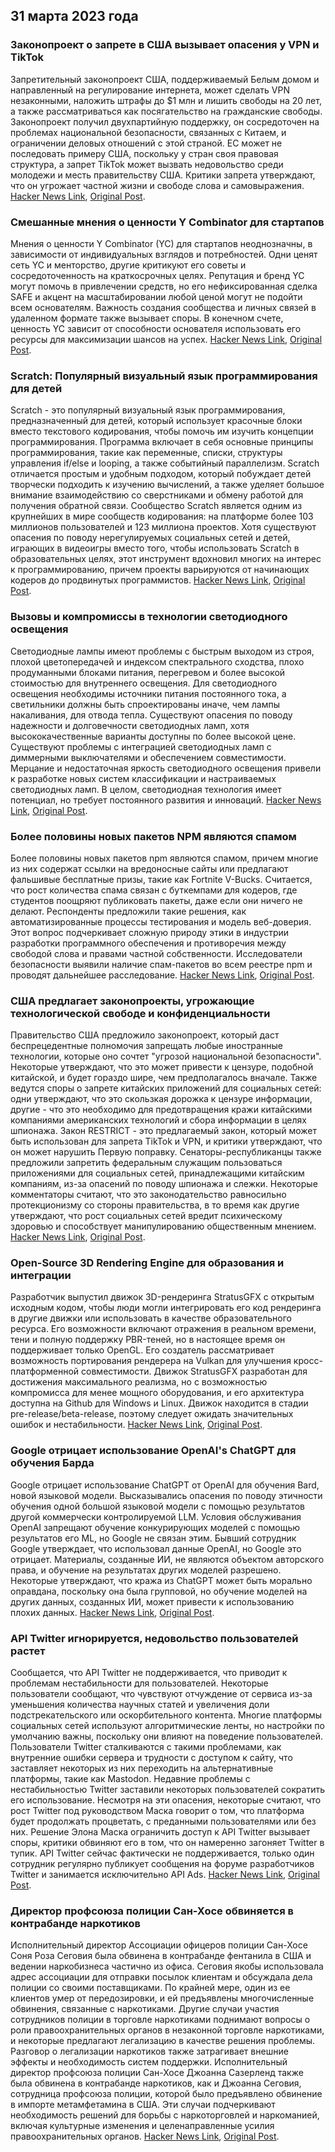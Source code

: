 

<CallToAction />

<Steps>

## 31 марта 2023 года

### Законопроект о запрете в США вызывает опасения у VPN и TikTok

Запретительный законопроект США, поддерживаемый Белым домом и направленный на регулирование интернета, может сделать VPN незаконными, наложить штрафы до $1 млн и лишить свободы на 20 лет, а также рассматриваться как посягательство на гражданские свободы. Законопроект получил двухпартийную поддержку, он сосредоточен на проблемах национальной безопасности, связанных с Китаем, и ограничении деловых отношений с этой страной. ЕС может не последовать примеру США, поскольку у стран своя правовая структура, а запрет TikTok может вызвать недовольство среди молодежи и месть правительству США. Критики запрета утверждают, что он угрожает частной жизни и свободе слова и самовыражения.
[Hacker News Link](http://news.ycombinator.com/item?id=35366955), [Original Post](https://www.youtube.com/watch?v=FWQGA_n5Z4M).

### Смешанные мнения о ценности Y Combinator для стартапов

Мнения о ценности Y Combinator (YC) для стартапов неоднозначны, в зависимости от индивидуальных взглядов и потребностей. Одни ценят сеть YC и менторство, другие критикуют его советы и сосредоточенность на краткосрочных целях. Репутация и бренд YC могут помочь в привлечении средств, но его нефиксированная сделка SAFE и акцент на масштабировании любой ценой могут не подойти всем основателям. Важность создания сообщества и личных связей в удаленном формате также вызывает споры. В конечном счете, ценность YC зависит от способности основателя использовать его ресурсы для максимизации шансов на успех.
[Hacker News Link](http://news.ycombinator.com/item?id=35373019), [Original Post](https://acecreamu.substack.com/p/is-y-combinator-worth-the-money).

### Scratch: Популярный визуальный язык программирования для детей

Scratch - это популярный визуальный язык программирования, предназначенный для детей, который использует красочные блоки вместо текстового кодирования, чтобы помочь им изучить концепции программирования. Программа включает в себя основные принципы программирования, такие как переменные, списки, структуры управления if/else и looping, а также событийный параллелизм. Scratch отличается простым и удобным подходом, который побуждает детей творчески подходить к изучению вычислений, а также уделяет большое внимание взаимодействию со сверстниками и обмену работой для получения обратной связи. Сообщество Scratch является одним из крупнейших в мире сообществ кодирования: на платформе более 103 миллионов пользователей и 123 миллиона проектов. Хотя существуют опасения по поводу нерегулируемых социальных сетей и детей, играющих в видеоигры вместо того, чтобы использовать Scratch в образовательных целях, этот инструмент вдохновил многих на интерес к программированию, причем проекты варьируются от начинающих кодеров до продвинутых программистов.
[Hacker News Link](http://news.ycombinator.com/item?id=35373052), [Original Post](https://scratch.mit.edu/about).

### Вызовы и компромиссы в технологии светодиодного освещения

Светодиодные лампы имеют проблемы с быстрым выходом из строя, плохой цветопередачей и индексом спектрального сходства, плохо продуманными блоками питания, перегревом и более высокой стоимостью для внутреннего освещения. Для светодиодного освещения необходимы источники питания постоянного тока, а светильники должны быть спроектированы иначе, чем лампы накаливания, для отвода тепла. Существуют опасения по поводу надежности и долговечности светодиодных ламп, хотя высококачественные варианты доступны по более высокой цене. Существуют проблемы с интеграцией светодиодных ламп с диммерными выключателями и обеспечением совместимости. Мерцание и недостаточная яркость светодиодного освещения привели к разработке новых систем классификации и настраиваемых светодиодных ламп. В целом, светодиодная технология имеет потенциал, но требует постоянного развития и инноваций.
[Hacker News Link](http://news.ycombinator.com/item?id=35371750), [Original Post](https://nymag.com/strategist/article/led-light-bulbs-investigation.html).

### Более половины новых пакетов NPM являются спамом

Более половины новых пакетов npm являются спамом, причем многие из них содержат ссылки на вредоносные сайты или предлагают фальшивые бесплатные призы, такие как Fortnite V-Bucks. Считается, что рост количества спама связан с буткемпами для кодеров, где студентов поощряют публиковать пакеты, даже если они ничего не делают. Респонденты предложили такие решения, как автоматизированные процессы тестирования и модель веб-доверия. Этот вопрос подчеркивает сложную природу этики в индустрии разработки программного обеспечения и противоречия между свободой слова и правами частной собственности. Исследователи безопасности выявили наличие спам-пакетов во всем реестре npm и проводят дальнейшее расследование.
[Hacker News Link](http://news.ycombinator.com/item?id=35370728), [Original Post](https://blog.sandworm.dev/one-in-two-new-npm-packages-is-seo-spam-right-now).

### США предлагает законопроекты, угрожающие технологической свободе и конфиденциальности

Правительство США предложило законопроект, который даст беспрецедентные полномочия запрещать любые иностранные технологии, которые оно сочтет "угрозой национальной безопасности". Некоторые утверждают, что это может привести к цензуре, подобной китайской, и будет гораздо шире, чем предполагалось вначале. Также ведутся споры о запрете китайских приложений для социальных сетей: одни утверждают, что это скользкая дорожка к цензуре информации, другие - что это необходимо для предотвращения кражи китайскими компаниями американских технологий и сбора информации в целях шпионажа. Закон RESTRICT - это предлагаемый закон, который может быть использован для запрета TikTok и VPN, и критики утверждают, что он может нарушить Первую поправку. Сенаторы-республиканцы также предложили запретить федеральным служащим пользоваться приложениями для социальных сетей, принадлежащими китайским компаниям, из-за опасений по поводу шпионажа и слежки. Некоторые комментаторы считают, что это законодательство равносильно протекционизму со стороны правительства, в то время как другие утверждают, что рост социальных сетей вредит психическому здоровью и способствует манипулированию общественным мнением.
[Hacker News Link](http://news.ycombinator.com/item?id=35369075), [Original Post](https://www.vice.com/en/article/4a3ddb/restrict-act-insanely-broad-ban-tiktok-vpns).

### Open-Source 3D Rendering Engine для образования и интеграции

Разработчик выпустил движок 3D-рендеринга StratusGFX с открытым исходным кодом, чтобы люди могли интегрировать его код рендеринга в другие движки или использовать в качестве образовательного ресурса. Его возможности включают отражения в реальном времени, тени и полную поддержку PBR-теней, но в настоящее время он поддерживает только OpenGL. Его создатель рассматривает возможность портирования рендерера на Vulkan для улучшения кросс-платформенной совместимости. Движок StratusGFX разработан для достижения максимального реализма, но с возможностью компромисса для менее мощного оборудования, и его архитектура доступна на Github для Windows и Linux. Движок находится в стадии pre-release/beta-release, поэтому следует ожидать значительных ошибок и нестабильности.
[Hacker News Link](http://news.ycombinator.com/item?id=35370284), [Original Post](https://github.com/KTStephano/StratusGFX).

### Google отрицает использование OpenAI's ChatGPT для обучения Барда

Google отрицает использование ChatGPT от OpenAI для обучения Bard, новой языковой модели. Высказывались опасения по поводу этичности обучения одной большой языковой модели с помощью результатов другой коммерчески контролируемой LLM. Условия обслуживания OpenAI запрещают обучение конкурирующих моделей с помощью результатов его ML, но Google не связан этим. Бывший сотрудник Google утверждает, что использовал данные OpenAI, но Google это отрицает. Материалы, созданные ИИ, не являются объектом авторского права, и обучение на результатах других моделей разрешено. Некоторые утверждают, что кража из ChatGPT может быть морально оправдана, поскольку она была групповой, но обучение моделей на других данных, созданных ИИ, может привести к использованию плохих данных.
[Hacker News Link](http://news.ycombinator.com/item?id=35370915), [Original Post](https://twitter.com/steventey/status/1641267979399704576).

### API Twitter игнорируется, недовольство пользователей растет

Сообщается, что API Twitter не поддерживается, что приводит к проблемам нестабильности для пользователей. Некоторые пользователи сообщают, что чувствуют отчуждение от сервиса из-за уменьшения количества научных статей и увеличения доли подстрекательского или оскорбительного контента. Многие платформы социальных сетей используют алгоритмические ленты, но настройки по умолчанию важны, поскольку они влияют на поведение пользователей. Пользователи Twitter сталкиваются с такими проблемами, как внутренние ошибки сервера и трудности с доступом к сайту, что заставляет некоторых из них переходить на альтернативные платформы, такие как Mastodon. Недавние проблемы с нестабильностью Twitter заставили некоторых пользователей сократить его использование. Несмотря на эти опасения, некоторые считают, что рост Twitter под руководством Маска говорит о том, что платформа будет продолжать процветать, с преданными пользователями или без них. Решение Элона Маска ограничить доступ к API Twitter вызывает споры, критики обвиняют его в том, что он намеренно загоняет Twitter в тупик. API Twitter сейчас фактически не поддерживается, только один сотрудник регулярно публикует сообщения на форуме разработчиков Twitter и занимается исключительно API Ads.
[Hacker News Link](http://news.ycombinator.com/item?id=35370152), [Original Post](https://snarfed.org/the-twitter-api-is-now-effectively-unmaintained).

### Директор профсоюза полиции Сан-Хосе обвиняется в контрабанде наркотиков

Исполнительный директор Ассоциации офицеров полиции Сан-Хосе Соня Роза Сеговия была обвинена в контрабанде фентанила в США и ведении наркобизнеса частично из офиса. Сеговия якобы использовала адрес ассоциации для отправки посылок клиентам и обсуждала дела полиции со своими поставщиками. По крайней мере, один из ее клиентов умер от передозировки, и ей предъявлены многочисленные обвинения, связанные с наркотиками. Другие случаи участия сотрудников полиции в торговле наркотиками поднимают вопросы о роли правоохранительных органов в незаконной торговле наркотиками, и некоторые предлагают легализацию в качестве решения проблемы. Разговор о легализации наркотиков также затрагивает внешние эффекты и необходимость систем поддержки. Исполнительный директор профсоюза полиции Сан-Хосе Джоанна Сазерленд также была обвинена в контрабанде наркотиков, как и Джоанна Сеговия, сотрудница профсоюза полиции, которой было предъявлено обвинение в импорте метамфетамина в США. Эти случаи подчеркивают необходимость решений для борьбы с наркоторговлей и наркоманией, включая культурные изменения и целенаправленные усилия правоохранительных органов.
[Hacker News Link](http://news.ycombinator.com/item?id=35376488), [Original Post](https://www.washingtonexaminer.com/news/crime/san-jose-police-union-director-smuggle-fentanyl-charge).

</Steps>
